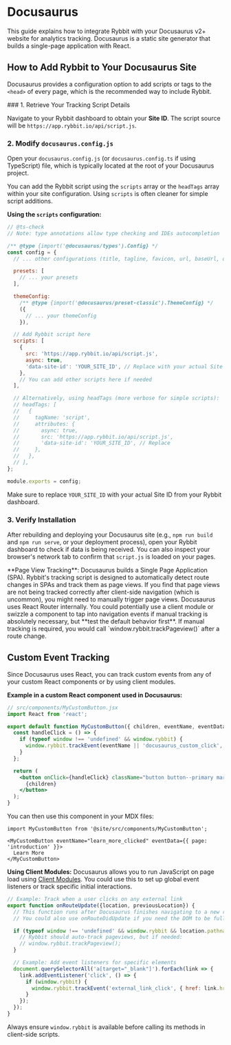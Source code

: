 
# Docusaurus

This guide explains how to integrate Rybbit with your Docusaurus v2+ website for analytics tracking. Docusaurus is a static site generator that builds a single-page application with React.

## How to Add Rybbit to Your Docusaurus Site

Docusaurus provides a configuration option to add scripts or tags to the `<head>` of every page, which is the recommended way to include Rybbit.

<Steps>
### 1. Retrieve Your Tracking Script Details

Navigate to your Rybbit dashboard to obtain your **Site ID**. The script source will be `https://app.rybbit.io/api/script.js`.

### 2. Modify `docusaurus.config.js`

Open your `docusaurus.config.js` (or `docusaurus.config.ts` if using TypeScript) file, which is typically located at the root of your Docusaurus project.

You can add the Rybbit script using the `scripts` array or the `headTags` array within your site configuration. Using `scripts` is often cleaner for simple script additions.

**Using the `scripts` configuration:**

```javascript filename="docusaurus.config.js"
// @ts-check
// Note: type annotations allow type checking and IDEs autocompletion

/** @type {import('@docusaurus/types').Config} */
const config = {
  // ... other configurations (title, tagline, favicon, url, baseUrl, organizationName, projectName, etc.)

  presets: [
    // ... your presets
  ],

  themeConfig:
    /** @type {import('@docusaurus/preset-classic').ThemeConfig} */
    ({
      // ... your themeConfig
    }),

  // Add Rybbit script here
  scripts: [
    {
      src: 'https://app.rybbit.io/api/script.js',
      async: true,
      'data-site-id': 'YOUR_SITE_ID', // Replace with your actual Site ID
    },
    // You can add other scripts here if needed
  ],

  // Alternatively, using headTags (more verbose for simple scripts):
  // headTags: [
  //   {
  //     tagName: 'script',
  //     attributes: {
  //       async: true,
  //       src: 'https://app.rybbit.io/api/script.js',
  //       'data-site-id': 'YOUR_SITE_ID', // Replace
  //     },
  //   },
  // ],
};

module.exports = config;
```
Make sure to replace `YOUR_SITE_ID` with your actual Site ID from your Rybbit dashboard.

### 3. Verify Installation

After rebuilding and deploying your Docusaurus site (e.g., `npm run build` and `npm run serve`, or your deployment process), open your Rybbit dashboard to check if data is being received. You can also inspect your browser's network tab to confirm that `script.js` is loaded on your pages.
</Steps>

<Callout type="info">
  **Page View Tracking**: Docusaurus builds a Single Page Application (SPA). Rybbit's tracking script is designed to automatically detect route changes in SPAs and track them as page views. If you find that page views are not being tracked correctly after client-side navigation (which is uncommon), you might need to manually trigger page views. Docusaurus uses React Router internally. You could potentially use a client module or swizzle a component to tap into navigation events if manual tracking is absolutely necessary, but **test the default behavior first**.
  If manual tracking is required, you would call `window.rybbit.trackPageview()` after a route change.
</Callout>

## Custom Event Tracking

Since Docusaurus uses React, you can track custom events from any of your custom React components or by using client modules.

**Example in a custom React component used in Docusaurus:**
```jsx
// src/components/MyCustomButton.jsx
import React from 'react';

export default function MyCustomButton({ children, eventName, eventData }) {
  const handleClick = () => {
    if (typeof window !== 'undefined' && window.rybbit) {
      window.rybbit.trackEvent(eventName || 'docusaurus_custom_click', eventData || {});
    }
  };

  return (
    <button onClick={handleClick} className="button button--primary margin--sm">
      {children}
    </button>
  );
}
```
You can then use this component in your MDX files:
```mdx
import MyCustomButton from '@site/src/components/MyCustomButton';

<MyCustomButton eventName="learn_more_clicked" eventData={{ page: 'introduction' }}>
  Learn More
</MyCustomButton>
```

**Using Client Modules:**
Docusaurus allows you to run JavaScript on page load using [Client Modules](https://docusaurus.io/docs/advanced/client-modules). You could use this to set up global event listeners or track specific initial interactions.

```javascript filename="src/client-modules/rybbit-events.js"
// Example: Track when a user clicks on any external link
export function onRouteUpdate({location, previousLocation}) {
  // This function runs after Docusaurus finishes navigating to a new route.
  // You could also use onRouteDidUpdate if you need the DOM to be fully updated.

  if (typeof window !== 'undefined' && window.rybbit && location.pathname !== previousLocation?.pathname) {
    // Rybbit should auto-track pageviews, but if needed:
    // window.rybbit.trackPageview();
  }

  // Example: Add event listeners for specific elements
  document.querySelectorAll('a[target="_blank"]').forEach(link => {
    link.addEventListener('click', () => {
      if (window.rybbit) {
        window.rybbit.trackEvent('external_link_click', { href: link.href });
      }
    });
  });
}
```

Always ensure `window.rybbit` is available before calling its methods in client-side scripts.